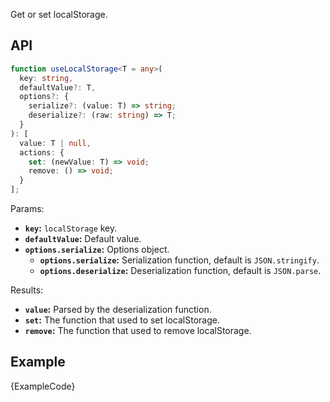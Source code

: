 
Get or set localStorage.

## API

```ts
function useLocalStorage<T = any>(
  key: string,
  defaultValue?: T,
  options?: {
    serialize?: (value: T) => string;
    deserialize?: (raw: string) => T;
  }
): [
  value: T | null,
  actions: {
    set: (newValue: T) => void;
    remove: () => void;
  }
];
```

Params:

- **`key`:** `localStorage` key.
- **`defaultValue`:** Default value.
- **`options.serialize`:** Options object.
  - **`options.serialize`:** Serialization function, default is `JSON.stringify`.
  - **`options.deserialize`:** Deserialization function, default is `JSON.parse`.

Results:

- **`value`:** Parsed by the deserialization function.
- **`set`:** The function that used to set localStorage.
- **`remove`:** The function that used to remove localStorage.

## Example

<ExampleBlock>
  <Example />
</ExampleBlock>
<CodeBlock language="tsx">{ExampleCode}</CodeBlock>

